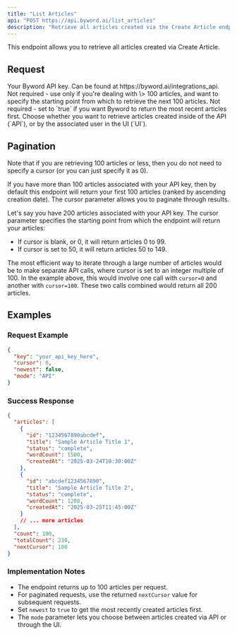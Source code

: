 ```yaml
---
title: "List Articles"
api: "POST https://api.byword.ai/list_articles"
description: "Retrieve all articles created via the Create Article endpoint"
---
```


This endpoint allows you to retrieve all articles created via Create Article.

## Request

<ParamField body="key" type="string" required>
  Your Byword API key. Can be found at https://byword.ai/integrations_api.
</ParamField>

<ParamField body="cursor" default="0" type="integer">
  Not required - use only if you're dealing with \> 100 articles, and want to specify the starting point from which to retrieve the next 100 articles.
</ParamField>

<ParamField body="newest" default="false" type="boolean">
  Not required - set to `true` if you want Byword to return the most recent articles first.
</ParamField>

<ParamField body="mode" default="API" type="string">
  Choose whether you want to retrieve articles created inside of the API (`API`), or by the associated user in the UI (`UI`).
</ParamField>

## Pagination

Note that if you are retrieving 100 articles or less, then you do not need to specify a cursor (or you can just specify it as 0).

If you have more than 100 articles associated with your API key, then by default this endpoint will return your first 100 articles (ranked by ascending creation date). The cursor parameter allows you to paginate through results.

Let's say you have 200 articles associated with your API key. The cursor parameter specifies the starting point from which the endpoint will return your articles:

- If cursor is blank, or 0, it will return articles 0 to 99.
- If cursor is set to 50, it will return articles 50 to 149.

The most efficient way to iterate through a large number of articles would be to make separate API calls, where cursor is set to an integer multiple of 100. In the example above, this would involve one call with `cursor=0` and another with `cursor=100`. These two calls combined would return all 200 articles.

## Examples

### Request Example

```json
{
  "key": "your_api_key_here",
  "cursor": 0,
  "newest": false,
  "mode": "API"
}
```

### Success Response

```json
{
  "articles": [
    {
      "id": "1234567890abcdef",
      "title": "Sample Article Title 1",
      "status": "complete",
      "wordCount": 1500,
      "createdAt": "2025-03-24T10:30:00Z"
    },
    {
      "id": "abcdef1234567890",
      "title": "Sample Article Title 2",
      "status": "complete",
      "wordCount": 1200,
      "createdAt": "2025-03-25T11:45:00Z"
    }
    // ... more articles
  ],
  "count": 100,
  "totalCount": 230,
  "nextCursor": 100
}
```

### Implementation Notes

- The endpoint returns up to 100 articles per request.
- For paginated requests, use the returned `nextCursor` value for subsequent requests.
- Set `newest` to `true` to get the most recently created articles first.
- The `mode` parameter lets you choose between articles created via API or through the UI.
